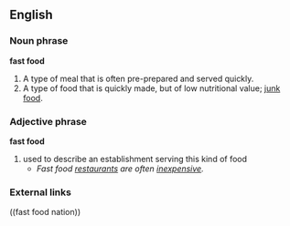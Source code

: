 ==English==

===Noun phrase===
'''fast food'''
#A type of meal that is often pre-prepared and served quickly.
#A type of food that is quickly made, but of low nutritional value; [[junk food]].

===Adjective phrase===
'''fast food'''
#used to describe an establishment serving this kind of food
#*''Fast food [[restaurants]] are often [[inexpensive]].''

===External links===
{{pedialite}}
((fast food nation))